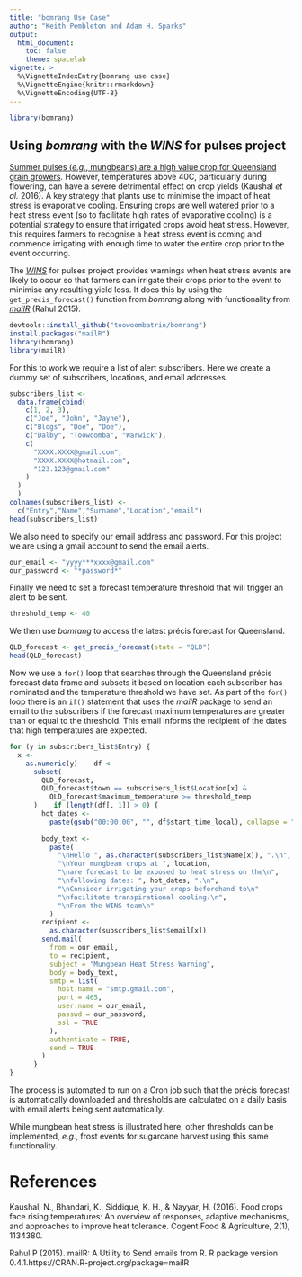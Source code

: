 ```yaml
---
title: "bomrang Use Case"
author: "Keith Pembleton and Adam H. Sparks"
output:
  html_document:
    toc: false
    theme: spacelab
vignette: >
  %\VignetteIndexEntry{bomrang use case}
  %\VignetteEngine{knitr::rmarkdown}
  %\VignetteEncoding{UTF-8}
---
```


```r
library(bomrang)
```

## Using _bomrang_ with the _WINS_ for pulses project

[Summer pulses (*e.g.*, mungbeans) are a high value crop for Queensland grain growers](http://www.pulseaus.com.au/about/australian-pulse-industry). However,
temperatures above 40C, particularly during flowering, can have a severe
detrimental effect on crop yields (Kaushal *et al.* 2016). A key strategy that
plants use to minimise the impact of heat stress is evaporative cooling.
Ensuring crops are well watered prior to a heat stress event (so to facilitate
high rates of evaporative cooling) is a potential strategy to ensure that
irrigated crops avoid heat stress. However, this requires farmers to recognise a
heat stress event is coming and commence irrigating with enough time to water
the entire crop prior to the event occurring.

The [_WINS_](https://github.com/ToowoombaTrio/WINS) for pulses project provides
warnings when heat stress events are likely to occur so that farmers can
irrigate their crops prior to the event to minimise any resulting yield
loss. It does this by using the `get_precis_forecast()` function from
_bomrang_ along with functionality from 
[_mailR_](https://CRAN.R-project.org/package=mailR) (Rahul 2015).
```r
devtools::install_github("toowoombatrio/bomrang")
install.packages("mailR")
library(bomrang)
library(mailR)
```
For this to work we require a list of alert subscribers. Here we create a dummy
set of subscribers, locations, and email addresses.

```r
subscribers_list <-
  data.frame(cbind(
    c(1, 2, 3),
    c("Joe", "John", "Jayne"),
    c("Blogs", "Doe", "Doe"),
    c("Dalby", "Toowoomba", "Warwick"),
    c(
      "XXXX.XXXX@gmail.com",
      "XXXX.XXXX@hotmail.com",
      "123.123@gmail.com"
    )
  )
  )
colnames(subscribers_list) <-
  c("Entry","Name","Surname","Location","email")
head(subscribers_list)
```

We also need to specify our email address and password. For this project we are
using a gmail account to send the email alerts.

```r
our_email <- "yyyy***xxxx@gmail.com"
our_password <- "*password*"
```

Finally we need to set a forecast temperature threshold that will trigger an
alert to be sent.

```r
threshold_temp <- 40
```

We then use _bomrang_ to access the latest précis forecast for Queensland.
```r
QLD_forecast <- get_precis_forecast(state = "QLD")
head(QLD_forecast)
```

Now we use a `for()` loop that searches through the Queensland précis forecast
data frame and subsets it based on location each subscriber has nominated and
the temperature threshold we have set. As part of the `for()` loop there is an
`if()` statement that uses the _mailR_ package to send an email to the
subscribers if the forecast maximum temperatures are greater than or equal to
the threshold. This email informs the recipient of the dates that high
temperatures are expected.

```r
for (y in subscribers_list$Entry) {
  x <-
    as.numeric(y)    df <-
      subset(
        QLD_forecast,
        QLD_forecast$town == subscribers_list$Location[x] &
          QLD_forecast$maximum_temperature >= threshold_temp
      )    if (length(df[, 1]) > 0) {
        hot_dates <-
          paste(gsub("00:00:00", "", df$start_time_local), collapse = ", ")
        
        body_text <-
          paste(
            "\nHello ", as.character(subscribers_list$Name[x]), ".\n",
            "\nYour mungbean crops at ", location,
            "\nare forecast to be exposed to heat stress on the\n",
            "\nfollowing dates: ", hot_dates, ".\n",
            "\nConsider irrigating your crops beforehand to\n"
            "\nfacilitate transpirational cooling.\n",
            "\nFrom the WINS team\n"
          )
        recipient <-
          as.character(subscribers_list$email[x])
        send.mail(
          from = our_email,
          to = recipient,
          subject = "Mungbean Heat Stress Warning",
          body = body_text,
          smtp = list(
            host.name = "smtp.gmail.com",
            port = 465,
            user.name = our_email,
            passwd = our_password,
            ssl = TRUE
          ),
          authenticate = TRUE,
          send = TRUE
        ) 
      }
}
```

The process is automated to run on a Cron job such that the précis forecast is
automatically downloaded and thresholds are calculated on a daily basis with
email alerts being sent automatically.

While mungbean heat stress is illustrated here, other thresholds can be
implemented, *e.g.*, frost events for sugarcane harvest using this same
functionality.

# References

Kaushal, N., Bhandari, K., Siddique, K. H., & Nayyar, H. (2016). Food crops face
rising temperatures: An overview of responses, adaptive mechanisms, and
approaches to improve heat tolerance. Cogent Food & Agriculture, 2(1), 1134380.

Rahul P (2015). mailR: A Utility to Send emails from R. R package version 0.4.1.https://CRAN.R-project.org/package=mailR  

